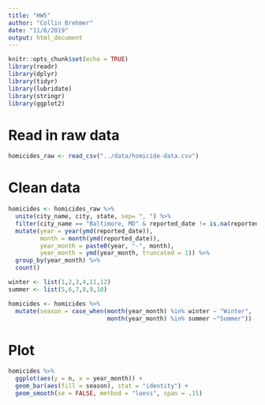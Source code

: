 ```yaml
---
title: "HW5"
author: "Collin Brehmer"
date: "11/6/2019"
output: html_document
---
```


```r
knitr::opts_chunk$set(echo = TRUE)
library(readr)
library(dplyr)
library(tidyr)
library(lubridate)
library(stringr)
library(ggplot2)
```

# Read in raw data
```r
homicides_raw <- read_csv("../data/homicide-data.csv")
```


# Clean data
```r
homicides <- homicides_raw %>% 
  unite(city_name, city, state, sep= ", ") %>%
  filter(city_name == "Baltimore, MD" & reported_date != is.na(reported_date)) %>%
  mutate(year = year(ymd(reported_date)),
         month = month(ymd(reported_date)),
         year_month = paste0(year, "-", month),
         year_month = ymd(year_month, truncated = 1)) %>% 
  group_by(year_month) %>% 
  count()

winter <- list(1,2,3,4,11,12)
summer <- list(5,6,7,8,9,10)

homicides <- homicides %>% 
  mutate(season = case_when(month(year_month) %in% winter ~ "Winter",
                            month(year_month) %in% summer ~"Summer"))
```


# Plot
```r
homicides %>% 
  ggplot(aes(y = n, x = year_month)) +
  geom_bar(aes(fill = season), stat = "identity") +
  geom_smooth(se = FALSE, method = "loess", span = .15)
```

